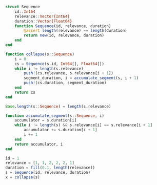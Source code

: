 ---
---

```julia
struct Sequence
    id::Int64
    relevance::Vector{Int64}
    duration::Vector{Float64}
    function Sequence(id, relevance, duration)
        @assert length(relevance) == length(duration)
        return new(id, relevance, duration)
    end
end
```


```julia
function collapse(s::Sequence)
    i = 0
    cs = Sequence(s.id, Int64[], Float64[])
    while i != length(s.relevance)
        push!(cs.relevance, s.relevance[i + 1])
        segment_duration, i = accumulate_segment(s, i + 1)
        push!(cs.duration, segment_duration)
    end
    return cs
end
```

```julia
Base.length(s::Sequence) = length(s.relevance)
```

```julia
function accumulate_segment(s::Sequence, i)
    accumulator = s.duration[i]
    while i != length(s) && s.relevance[i] == s.relevance[i + 1]
        accumulator += s.duration[i + 1]
        i += 1
    end
    return accumulator, i
end
```

```julia
id = 1
relevance = [1, 1, 2, 2, 2, 1]
duration = fill(0.1, length(relevance))
s = Sequence(id, relevance, duration)
x = collapse(s)
```

